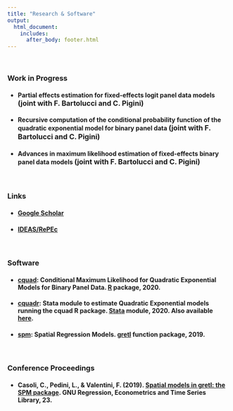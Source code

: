 ```yaml
---
title: "Research & Software"
output: 
  html_document:
    includes:
      after_body: footer.html
---
```

<link rel="stylesheet" href="site_libs/academicons/css/academicons.min.css"/>

<p>&nbsp;</p>

### **Work in Progress**

* #### **Partial effects estimation for fixed-effects logit panel data models** <font size="3"> (joint with F. Bartolucci and C. Pigini) </font>  



* #### **Recursive computation of the conditional probability function of the quadratic exponential model for binary panel data** <font size="3"> (joint with F. Bartolucci and C. Pigini) </font>  



* #### **Advances in maximum likelihood estimation of fixed-effects binary panel data models** <font size="3"> (joint with F. Bartolucci and C. Pigini) </font>



<p>&nbsp;</p>
### **Links**

* #### [Google Scholar](https://scholar.google.com/citations?user=9AqXyqQAAAAJ&hl=it&oi=sra) <i class="ai ai-google-scholar"></i>
* #### [IDEAS/RePEc](https://ideas.repec.org/f/pva895.html) <i class="ai ai-ideas-repec"></i>


<p>&nbsp;</p>



### **Software**

* #### [**cquad**](https://cran.r-project.org/web/packages/cquad/index.html): Conditional Maximum Likelihood for Quadratic Exponential Models for Binary Panel Data. [R](https://www.r-project.org/) package, 2020.

* #### [**cquadr**](https://ideas.repec.org/c/boc/bocode/s458852.html): Stata module to estimate Quadratic Exponential models running the cquad R package. [Stata](https://www.stata.com/) module, 2020. Also available [here](https://github.com/fravale/cquadr).

* #### [**spm**](http://ricardo.ecn.wfu.edu/gretl/cgi-bin/current_fnfiles/spm.zip): Spatial Regression Models. [gretl](http://gretl.sourceforge.net/) function package, 2019.

<p>&nbsp;</p>



### **Conference Proceedings** 

* #### Casoli, C., Pedini, L., & Valentini, F. (2019). [**Spatial models in gretl: the SPM package**](http://www.fedoa.unina.it/12338/1/GRETL2019.pdf#page=33). GNU Regression, Econometrics and Time Series Library, 23.